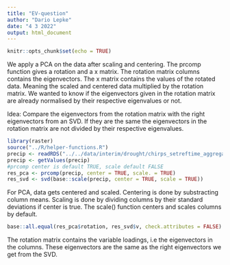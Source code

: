 ```yaml
---
title: "EV-question"
author: "Dario Lepke"
date: "4 3 2022"
output: html_document
---
```


```r
knitr::opts_chunk$set(echo = TRUE)

```

We apply a PCA on the data after scaling and centering.
The prcomp function gives a rotation and a x matrix.
The rotation matrix columns contains the eigenvectors.
The x matrix contains the values of the rotated data. 
Meaning the scaled and centered data multiplied by the rotation matrix.
We wanted to know if the eigenvectors given in the rotation matrix are already normalised by their respective eigenvalues or not.

Idea: Compare the eigenvectors from the rotation matrix
with the right eigenvectors from an SVD.
If they are the same the eigenvectors in the rotation
matrix are not divided by their respective eigenvalues.


```r
library(raster)
source("../R/helper-functions.R")
precip <- readRDS("../../data/interim/drought/chirps_setreftime_aggregated.rds")
precip <- getValues(precip)
#prcomp center is default TRUE, scale default FALSE
res_pca <- prcomp(precip, center = TRUE, scale. = TRUE)
res_svd <- svd(base::scale(precip, center = TRUE, scale = TRUE))
```

For PCA, data gets centered and scaled.
Centering is done by substracting column means.
Scaling is done by dividing columns by their standard
deviations if center is true.
The scale() function centers and scales columns by default.

```r
base::all.equal(res_pca$rotation, res_svd$v, check.attributes = FALSE)
```
The rotation matrix contains the variable loadings, i.e the eigenvectors in the columns.
These eigenvectors are the same as the right eigenvectors we get from the SVD.
